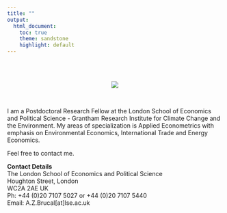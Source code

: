 ```yaml
---
title: ""
output:
  html_document:
    toc: true
    theme: sandstone
    highlight: default
---
```


<br>
<br>
<center>
<div style="width:300px; height=200px">
![](images/abrucal.jpg)
</div>
</center>
<br>

I am a Postdoctoral Research Fellow at the London School of Economics and Political Science - Grantham Research Institute for Climate Change and the Environment. My areas of specialization is Applied Econometrics with emphasis on Environmental Economics, International Trade and Energy Economics.

Feel free to contact me. 

**Contact Details**
<br>
The London School of Economics and Political Science <br>
Houghton Street, London <br>
WC2A 2AE UK <br>
Ph: +44 (0)20 7107 5027 or +44 (0)20 7107 5440 <br>
Email: A.Z.Brucal[at]lse.ac.uk
